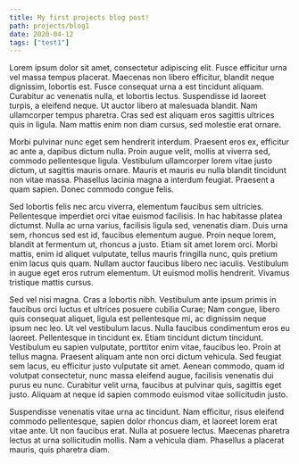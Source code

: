 ```yaml
---
title: My first projects blog post!
path: projects/blog1
date: 2020-04-12
tags: ["test1"]
---
```


Lorem ipsum dolor sit amet, consectetur adipiscing elit. Fusce efficitur urna vel massa tempus placerat. Maecenas non libero efficitur, blandit neque dignissim, lobortis est. Fusce consequat urna a est tincidunt aliquam. Curabitur ac venenatis nulla, et lobortis lectus. Suspendisse id laoreet turpis, a eleifend neque. Ut auctor libero at malesuada blandit. Nam ullamcorper tempus pharetra. Cras sed est aliquam eros sagittis ultrices quis in ligula. Nam mattis enim non diam cursus, sed molestie erat ornare.

Morbi pulvinar nunc eget sem hendrerit interdum. Praesent eros ex, efficitur ac ante a, dapibus dictum nulla. Proin augue velit, mollis at viverra sed, commodo pellentesque ligula. Vestibulum ullamcorper lorem vitae justo dictum, ut sagittis mauris ornare. Mauris et mauris eu nulla blandit tincidunt non vitae massa. Phasellus lacinia magna a interdum feugiat. Praesent a quam sapien. Donec commodo congue felis.

Sed lobortis felis nec arcu viverra, elementum faucibus sem ultricies. Pellentesque imperdiet orci vitae euismod facilisis. In hac habitasse platea dictumst. Nulla ac urna varius, facilisis ligula sed, venenatis diam. Duis urna sem, rhoncus sed est id, faucibus elementum augue. Proin neque lorem, blandit at fermentum ut, rhoncus a justo. Etiam sit amet lorem orci. Morbi mattis, enim id aliquet vulputate, tellus mauris fringilla nunc, quis pretium enim lacus quis quam. Nullam auctor faucibus libero nec iaculis. Vestibulum in augue eget eros rutrum elementum. Ut euismod mollis hendrerit. Vivamus tristique mattis cursus.

Sed vel nisi magna. Cras a lobortis nibh. Vestibulum ante ipsum primis in faucibus orci luctus et ultrices posuere cubilia Curae; Nam congue, libero quis consequat aliquet, ligula est pellentesque mi, ac dignissim neque ipsum nec leo. Ut vel vestibulum lacus. Nulla faucibus condimentum eros eu laoreet. Pellentesque in tincidunt ex. Etiam tincidunt dictum tincidunt. Vestibulum eu sapien vulputate, porttitor enim vitae, faucibus leo. Proin at tellus magna. Praesent aliquam ante non orci dictum vehicula. Sed feugiat sem lacus, eu efficitur justo vulputate sit amet. Aenean commodo, quam id volutpat consectetur, nunc massa eleifend augue, facilisis venenatis dui purus eu nunc. Curabitur velit urna, faucibus at pulvinar quis, sagittis eget justo. Aliquam at neque id sapien commodo euismod vitae sollicitudin justo.

Suspendisse venenatis vitae urna ac tincidunt. Nam efficitur, risus eleifend commodo pellentesque, sapien dolor rhoncus diam, et laoreet lorem erat vitae ante. Ut non faucibus erat. Nulla at posuere lectus. Maecenas pharetra lectus at urna sollicitudin mollis. Nam a vehicula diam. Phasellus a placerat mauris, quis pharetra diam.